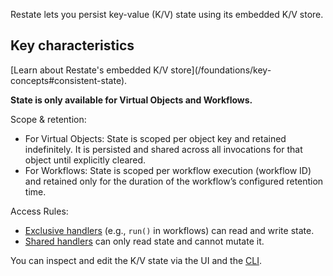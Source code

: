 Restate lets you persist key-value (K/V) state using its embedded K/V store.

## Key characteristics

<Info>
    [Learn about Restate's embedded K/V store](/foundations/key-concepts#consistent-state).
</Info>

**State is only available for Virtual Objects and Workflows.**

Scope & retention:
- For Virtual Objects: State is scoped per object key and retained indefinitely. It is persisted and shared across all invocations for that object until explicitly cleared.
- For Workflows: State is scoped per workflow execution (workflow ID) and retained only for the duration of the workflow’s configured retention time.

Access Rules:
- [Exclusive handlers](/foundations/functions#handler-behavior) (e.g., `run()` in workflows) can read and write state.
- [Shared handlers](/foundations/functions#handler-behavior) can only read state and cannot mutate it.

You can inspect and edit the K/V state via the UI and the [CLI](/operate/introspection#inspecting-application-state).
